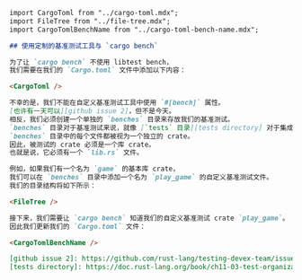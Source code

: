 ```markdown
import CargoToml from "../cargo-toml.mdx";
import FileTree from "../file-tree.mdx";
import CargoTomlBenchName from "../cargo-toml-bench-name.mdx";

## 使用定制的基准测试工具与 `cargo bench`

为了让 `cargo bench` 不使用 libtest bench，
我们需要在我们的 `Cargo.toml` 文件中添加以下内容：

<CargoToml />

不幸的是，我们不能在自定义基准测试工具中使用 `#[bench]` 属性。
[也许有一天可以][github issue 2]，但不是今天。
相反，我们必须创建一个单独的 `benches` 目录来存放我们的基准测试。
`benches` 目录对于基准测试来说，就像 [`tests` 目录][tests directory] 对于集成测试一样。
`benches` 目录中的每个文件都被视为一个独立的 crate。
因此，被测试的 crate 必须是一个库 crate。
也就是说，它必须有一个 `lib.rs` 文件。

例如，如果我们有一个名为 `game` 的基本库 crate，
我们可以在 `benches` 目录中添加一个名为 `play_game` 的自定义基准测试文件。
我们的目录结构将如下所示：

<FileTree />

接下来，我们需要让 `cargo bench` 知道我们的自定义基准测试 crate `play_game`。
因此我们更新我们的 `Cargo.toml` 文件：

<CargoTomlBenchName />

[github issue 2]: https://github.com/rust-lang/testing-devex-team/issues/2
[tests directory]: https://doc.rust-lang.org/book/ch11-03-test-organization.html#the-tests-directory
```